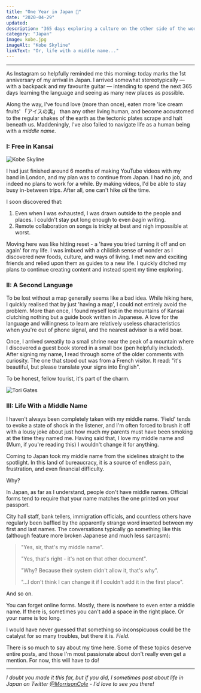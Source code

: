 ```yaml
---
title: "One Year in Japan 🎌"
date: "2020-04-29"
updated:
description: "365 days exploring a culture on the other side of the world."
category: "Japan"
image: kobe.jpg
imageAlt: "Kobe Skyline"
linkText: "Or, life with a middle name..."
---
```


---

As Instagram so helpfully reminded me this morning: today marks the 1st
anniversary of my arrival in Japan. I arrived somewhat stereotypically — with a
backpack and my favourite guitar — intending to spend the next 365 days learning
the language and seeing as many new places as possible.

Along the way, I've found love (more than once), eaten more 'ice cream fruits'
「アイスの実」 than any other living human, and become accustomed to the regular
shakes of the earth as the tectonic plates scrape and halt beneath us.
Maddeningly, I've also failed to navigate life as a human being with a _middle
name_.

### I: Free in Kansai

![Kobe Skyline](./kobe_skyline.jpg)

I had just finished around 6 months of making YouTube videos with my band in
London, and my plan was to continue from Japan. I had no job, and indeed no
plans to work for a while. By making videos, I'd be able to stay busy in-between
trips. After all, one can't hike _all_ the time.

I soon discovered that:

1. Even when I was exhausted, I was drawn outside to the people and places. I
   couldn't stay put long enough to even _begin_ writing.
2. Remote collaboration on songs is tricky at best and nigh impossible at worst.

Moving here was like hitting reset - a 'have you tried turning it off and on
again' for my life. I was imbued with a childish sense of wonder as I discovered
new foods, culture, and ways of living. I met new and exciting friends and
relied upon them as guides to a new life. I quickly ditched my plans to continue
creating content and instead spent my time exploring.

### II: A Second Language

To be lost without a map generally seems like a bad idea. While hiking here, I
quickly realised that by just 'having a map', I could not entirely avoid the
problem. More than once, I found myself lost in the mountains of Kansai
clutching nothing but a guide book written in Japanese. A love for the language
and willingness to learn are relatively useless characteristics when you're out
of phone signal, and the nearest advisor is a wild boar.

Once, I arrived sweatily to a small shrine near the peak of a mountain where I
discovered a guest book stored in a small box (pen helpfully included). After
signing my name, I read through some of the older comments with curiosity. The
one that stood out was from a French visitor. It read: "it's beautiful, but
please translate your signs into English".

To be honest, fellow tourist, it's part of the charm.

![Tori Gates](./gates.jpg)

### III: Life With a Middle Name

I haven't always been completely taken with my middle name. 'Field' tends to
evoke a state of shock in the listener, and I'm often forced to brush it off
with a lousy joke about just how much my parents must have been smoking at the
time they named me. Having said that, I love my middle name and (Mum, if you're
reading this) I wouldn't change it for anything.

Coming to Japan took my middle name from the sidelines straight to the
spotlight. In this land of bureaucracy, it is a source of endless pain,
frustration, and even financial difficulty.

Why?

In Japan, as far as I understand, people don't have middle names. Official forms
tend to require that your name matches the one printed on your passport.

City hall staff, bank tellers, immigration officials, and countless others have
regularly been baffled by the apparently strange word inserted between my first
and last names. The conversations typically go something like this (although
feature more broken Japanese and much less sarcasm):

> "Yes, sir, that's my middle name".
>
> "Yes, that's right - it's not on that other document".
>
> "Why? Because their system didn't allow it, that's why".
>
> "...I don't think I can change it if I couldn't add it in the first place".

And so on.

You can forget online forms. Mostly, there is nowhere to even enter a middle
name. If there is, sometimes you can't add a space in the right place. Or your
name is too long.

I would have never guessed that something so inconspicuous could be the catalyst
for so many troubles, but there it is. _Field_.

There is so much to say about my time here. Some of these topics deserve entire
posts, and those I'm most passionate about don't really even get a mention. For
now, this will have to do!

---

_I doubt you made it this far, but if you did, I sometimes post about life in
Japan on Twitter [@MorrisonCole](https://twitter.com/morrisoncole) - I'd love to
see you there!_

